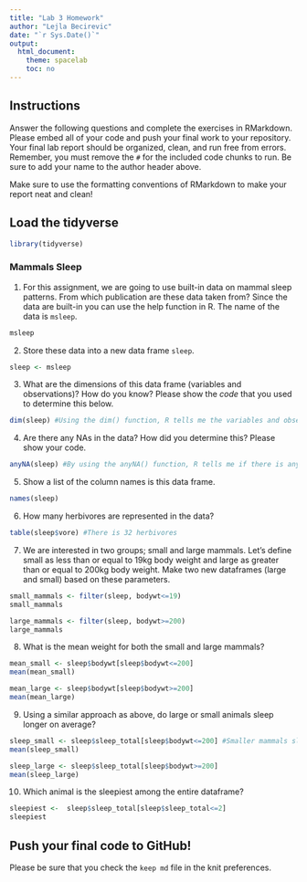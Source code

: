 ```yaml
---
title: "Lab 3 Homework"
author: "Lejla Becirevic"
date: "`r Sys.Date()`"
output:
  html_document:
    theme: spacelab
    toc: no
---
```


## Instructions
Answer the following questions and complete the exercises in RMarkdown. Please embed all of your code and push your final work to your repository. Your final lab report should be organized, clean, and run free from errors. Remember, you must remove the `#` for the included code chunks to run. Be sure to add your name to the author header above.  

Make sure to use the formatting conventions of RMarkdown to make your report neat and clean!  

## Load the tidyverse
```r
library(tidyverse)
```

### Mammals Sleep  
1. For this assignment, we are going to use built-in data on mammal sleep patterns. From which publication are these data taken from? Since the data are built-in you can use the help function in R. The name of the data is `msleep`.  
```r
msleep 
```

2. Store these data into a new data frame `sleep`.  
```r
sleep <- msleep
```

3. What are the dimensions of this data frame (variables and observations)? How do you know? Please show the *code* that you used to determine this below.  
```r
dim(sleep) #Using the dim() function, R tells me the variables and observations in the dataset. In this case that is 83 and 11.
```

4. Are there any NAs in the data? How did you determine this? Please show your code.  
```r
anyNA(sleep) #By using the anyNA() function, R tells me if there is any NA in the dataset. To determine which ones are NA I would use the is.na function.
```

5. Show a list of the column names is this data frame.
```r
names(sleep)
```

6. How many herbivores are represented in the data?  
```r
table(sleep$vore) #There is 32 herbivores
```

7. We are interested in two groups; small and large mammals. Let's define small as less than or equal to 19kg body weight and large as greater than or equal to 200kg body weight. Make two new dataframes (large and small) based on these parameters.
```r
small_mammals <- filter(sleep, bodywt<=19)
small_mammals
```

```r
large_mammals <- filter(sleep, bodywt>=200)
large_mammals
```

8. What is the mean weight for both the small and large mammals?
```r
mean_small <- sleep$bodywt[sleep$bodywt<=200]
mean(mean_small)
```

```r
mean_large <- sleep$bodywt[sleep$bodywt>=200]
mean(mean_large)
```

9. Using a similar approach as above, do large or small animals sleep longer on average?  
```r
sleep_small <- sleep$sleep_total[sleep$bodywt<=200] #Smaller mammals sleep longer on average than larger mammals.
mean(sleep_small)
```

```r
sleep_large <- sleep$sleep_total[sleep$bodywt>=200]
mean(sleep_large)
```

10. Which animal is the sleepiest among the entire dataframe?
```r
sleepiest <-  sleep$sleep_total[sleep$sleep_total<=2]
sleepiest
```


## Push your final code to GitHub!
Please be sure that you check the `keep md` file in the knit preferences.   